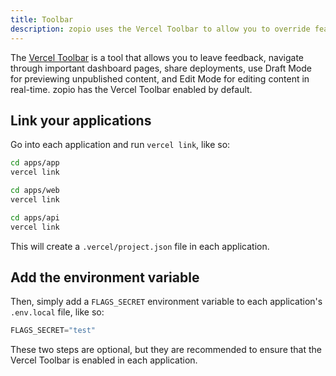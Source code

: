 ```yaml
---
title: Toolbar
description: zopio uses the Vercel Toolbar to allow you to override feature flags in development.
---
```


The [Vercel Toolbar](https://vercel.com/docs/workflow-collaboration/vercel-toolbar) is a tool that allows you to leave feedback, navigate through important dashboard pages, share deployments, use Draft Mode for previewing unpublished content, and Edit Mode for editing content in real-time. zopio has the Vercel Toolbar enabled by default.

## Link your applications

Go into each application and run `vercel link`, like so:

<CodeGroup>

```sh Terminal
cd apps/app
vercel link
```

```sh Terminal
cd apps/web
vercel link
```

```sh Terminal
cd apps/api
vercel link
```

</CodeGroup>

This will create a `.vercel/project.json` file in each application.

## Add the environment variable

Then, simply add a `FLAGS_SECRET` environment variable to each application's `.env.local` file, like so:

```js .env.local
FLAGS_SECRET="test"
```

These two steps are optional, but they are recommended to ensure that the Vercel Toolbar is enabled in each application.